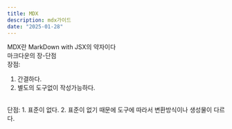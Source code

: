 ```yaml
---
title: MDX
description: mdx가이드
date: "2025-01-28"
---
```

MDX란 MarkDown with JSX의 약자이다 
<br/>
마크다운의 장-단점
<br/>
장점:
1. 간결하다.
2. 별도의 도구없이 작성가능하다.
<br/>
단점:
1. 표준이 없다.
2. 표준이 없기 때문에 도구에 따라서 변환방식이나 생성물이 다르다.

